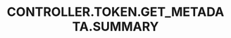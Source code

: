 ---
title: 'CONTROLLER.TOKEN.GET_METADATA.SUMMARY'
openapi: '/en/api-reference/openapi-en.json GET /token/{chain}/{tokenAddress}/metadata'
---